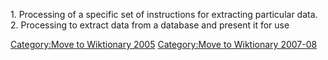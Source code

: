 [[Category:Move to Wiktionary 2005]]
[[Category:Move to Wiktionary 2007-08]]

1. Processing of a specific set of instructions for extracting particular data.
2. Processing to extract data from a database and present it for use